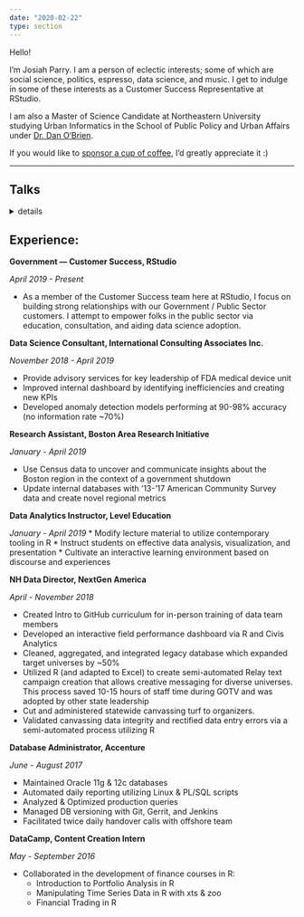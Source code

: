 ```yaml
---
date: "2020-02-22"
type: section
---
```


Hello! 

I'm Josiah Parry. I am a person of eclectic interests; some of which are social science, politics, espresso, data science, and music. I get to indulge in some of these interests as a Customer Success Representative at RStudio.

I am also a Master of Science Candidate at Northeastern University studying Urban Informatics in the School of Public Policy and Urban Affairs under [Dr. Dan O'Brien](https://cssh.northeastern.edu/people/faculty/daniel-t-obrien/).


If you would like to [sponsor a cup of coffee](https://ko-fi.com/josiahparry), I'd greatly appreciate it :) 

---

## Talks

<details>
  <summary>details</summary>

* ["Old Town Road" Rap or Country?: Putting R in Production with Tidymodels, Plumber, and Shiny](https://github.com/JosiahParry/R-in-prod)
  * Boston useR group
  * December 10th, 2019
* [Tidy Lyrical Analysis](https://github.com/JosiahParry/useR-2018-07-17)
  * Boston useR group
  * July 17th, 2018
* [Newfound Lake Landscape Value Analysis: Exploring the efficacy of PPGIS, NESTVAL 2016](https://prezi.com/uchr4_g_qzns/newfound-lake-watershed/)
  * New England St. Lawrence River Valley regional American Associations of Geographers Conference
  * 2016
</details>

## Experience:


**Government — Customer Success, RStudio**  

_April 2019 - Present_ 

* As a member of the Customer Success team here at RStudio, I focus on building strong relationships with our Government / Public Sector customers. I attempt to empower folks in the public sector via education, consultation, and aiding data science adoption.

**Data Science Consultant, International Consulting Associates Inc.** 

_November 2018 - April 2019_

* Provide advisory services for key leadership of FDA medical device unit
* Improved internal dashboard by identifying inefficiencies and creating new KPIs
* Developed anomaly detection models performing at 90-98% accuracy (no information rate ~70%)

**Research Assistant, Boston Area Research Initiative**

_January - April 2019_

* Use Census data to uncover and communicate insights about the Boston region in the context of a government shutdown
* Update internal databases with ‘13-’17 American Community Survey data and create novel regional metrics

**Data Analytics Instructor, Level Education**

_January - April 2019_ 
  * Modify lecture material to utilize contemporary tooling in R
  * Instruct students on effective data analysis, visualization, and presentation
  * Cultivate an interactive learning environment based on discourse and experiences
  
**NH Data Director, NextGen America**

_April - November 2018_

* Created Intro to GitHub curriculum for in-person training of data team members
* Developed an interactive field performance dashboard via R and Civis Analytics
* Cleaned, aggregated, and integrated legacy database which expanded target universes by ~50% 
* Utilized R (and adapted to Excel) to create semi-automated Relay text campaign creation that allows creative messaging for diverse universes. This process saved 10-15 hours of staff time during  GOTV and was adopted by other state leadership
* Cut and administered statewide canvassing turf to organizers. 
* Validated canvassing data integrity and rectified data entry errors via a semi-automated process utilizing R

**Database Administrator, Accenture**

_June - August 2017_ 

* Maintained Oracle 11g & 12c databases
* Automated daily reporting utilizing Linux & PL/SQL scripts
* Analyzed & Optimized production queries
* Managed DB versioning with Git, Gerrit, and Jenkins
* Facilitated twice daily handover calls with offshore team
  
**DataCamp, Content Creation Intern**

_May - September 2016_

* Collaborated in the development of finance courses in R:
  * Introduction to Portfolio Analysis in R
  * Manipulating Time Series Data in R with xts & zoo
  * Financial Trading in R


</details>



